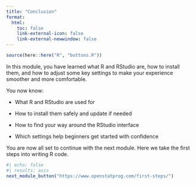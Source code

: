 ```yaml
---
title: "Conclusion"
format:
  html: 
    toc: false
    link-external-icon: false
    link-external-newwindow: false
---
```


```r
source(here::here("R", "buttons.R"))
```

In this module, you have learned what R and RStudio are, how to install them, and how to adjust some key settings to make your experience smoother and more comfortable.

You now know:

-   What R and RStudio are used for

-   How to install them safely and update if needed

-   How to find your way around the RStudio interface

-   Which settings help beginners get started with confidence

You are now all set to continue with the next module. Here we take the first steps into writing R code. 

```r
#| echo: false
#| results: asis
next_module_button("https://www.openstatprog.com/first-steps/")
```
